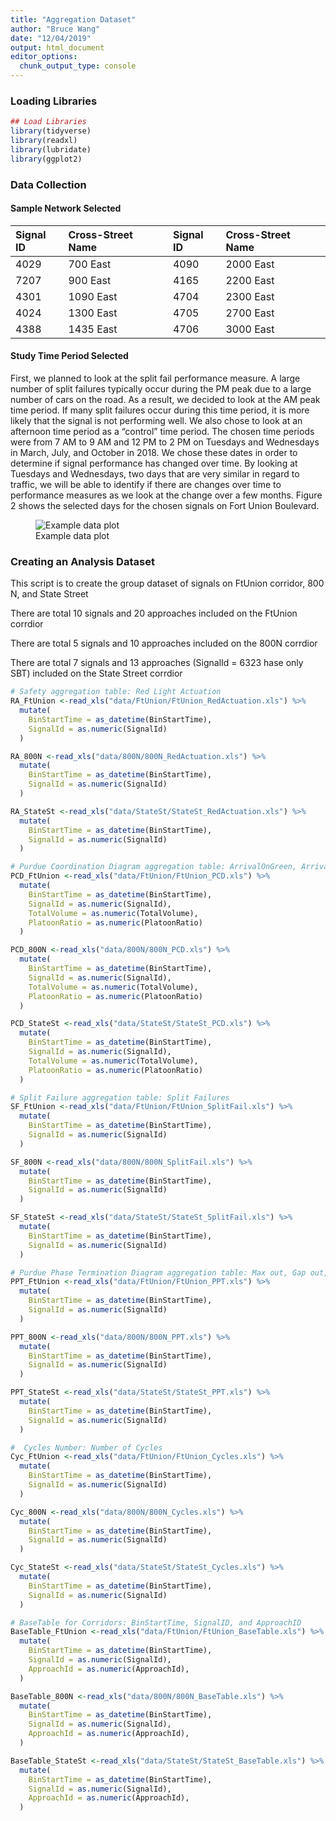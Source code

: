 ```yaml
---
title: "Aggregation Dataset"
author: "Bruce Wang"
date: "12/04/2019"
output: html_document
editor_options: 
  chunk_output_type: console
---
```


### Loading Libraries
```r
## Load Libraries
library(tidyverse)
library(readxl)
library(lubridate)
library(ggplot2)
```

### Data Collection

#### Sample Network Selected
|Signal ID|Cross-Street Name|Signal ID|Cross-Street Name|
|:--------|:----------------|:--------|:----------------|
|4029     |700 East         |4090     |2000 East        |
|7207     |900 East         |4165     |2200 East        |
|4301     |1090 East        |4704     |2300 East        |
|4024     |1300 East        |4705     |2700 East        |
|4388     |1435 East        |4706     |3000 East        |

#### Study Time Period Selected
First, we planned to look at the split fail performance measure. A large number of split failures typically occur during the PM peak due to a large number of cars on the road. As a result, we decided to look at the AM peak time period. If many split failures occur during this time period, it is more likely that the signal is not performing well. We also chose to look at an afternoon time period as a “control” time period. The chosen time periods were from 7 AM to 9 AM and 12 PM to 2 PM on Tuesdays and Wednesdays in March, July, and October in 2018. We chose these dates in order to determine if signal performance has changed over time. By looking at Tuesdays and Wednesdays, two days that are very similar in regard to traffic, we will be able to identify if there are changes over time to performance measures as we look at the change over a few months. Figure 2 shows the selected days for the chosen signals on Fort Union Boulevard. 

  ![Example data plot](img/Picture2.png)

### Creating an Analysis Dataset
This script is to create the group dataset of signals on FtUnion corridor, 800 N, and State Street

There are total 10 signals and 20 approaches included on the FtUnion corrdior

There are total 5 signals and 10 approaches included on the 800N corrdior

There are total 7 signals and 13 approaches (SignalId = 6323 hase only SBT) included on the State Street corrdior
```r
# Safety aggregation table: Red Light Actuation
RA_FtUnion <-read_xls("data/FtUnion/FtUnion_RedActuation.xls") %>%
  mutate(
    BinStartTime = as_datetime(BinStartTime),
    SignalId = as.numeric(SignalId)
  )

RA_800N <-read_xls("data/800N/800N_RedActuation.xls") %>%
  mutate(
    BinStartTime = as_datetime(BinStartTime),
    SignalId = as.numeric(SignalId)
  )

RA_StateSt <-read_xls("data/StateSt/StateSt_RedActuation.xls") %>%
  mutate(
    BinStartTime = as_datetime(BinStartTime),
    SignalId = as.numeric(SignalId)
  )

# Purdue Coordination Diagram aggregation table: ArrivalOnGreen, ArrivalOnRed, and Platoon Ratio
PCD_FtUnion <-read_xls("data/FtUnion/FtUnion_PCD.xls") %>% 
  mutate(
    BinStartTime = as_datetime(BinStartTime),
    SignalId = as.numeric(SignalId),
    TotalVolume = as.numeric(TotalVolume),
    PlatoonRatio = as.numeric(PlatoonRatio)
  )

PCD_800N <-read_xls("data/800N/800N_PCD.xls") %>% 
  mutate(
    BinStartTime = as_datetime(BinStartTime),
    SignalId = as.numeric(SignalId),
    TotalVolume = as.numeric(TotalVolume),
    PlatoonRatio = as.numeric(PlatoonRatio)
  )

PCD_StateSt <-read_xls("data/StateSt/StateSt_PCD.xls") %>% 
  mutate(
    BinStartTime = as_datetime(BinStartTime),
    SignalId = as.numeric(SignalId),
    TotalVolume = as.numeric(TotalVolume),
    PlatoonRatio = as.numeric(PlatoonRatio)
  )

# Split Failure aggregation table: Split Failures
SF_FtUnion <-read_xls("data/FtUnion/FtUnion_SplitFail.xls") %>% 
  mutate(
    BinStartTime = as_datetime(BinStartTime),
    SignalId = as.numeric(SignalId)
  )  

SF_800N <-read_xls("data/800N/800N_SplitFail.xls") %>% 
  mutate(
    BinStartTime = as_datetime(BinStartTime),
    SignalId = as.numeric(SignalId)
  )  

SF_StateSt <-read_xls("data/StateSt/StateSt_SplitFail.xls") %>% 
  mutate(
    BinStartTime = as_datetime(BinStartTime),
    SignalId = as.numeric(SignalId)
  )  

# Purdue Phase Termination Diagram aggregation table: Max out, Gap out, and Force Off
PPT_FtUnion <-read_xls("data/FtUnion/FtUnion_PPT.xls") %>% 
  mutate(
    BinStartTime = as_datetime(BinStartTime),
    SignalId = as.numeric(SignalId)
  )

PPT_800N <-read_xls("data/800N/800N_PPT.xls") %>% 
  mutate(
    BinStartTime = as_datetime(BinStartTime),
    SignalId = as.numeric(SignalId)
  )

PPT_StateSt <-read_xls("data/StateSt/StateSt_PPT.xls") %>% 
  mutate(
    BinStartTime = as_datetime(BinStartTime),
    SignalId = as.numeric(SignalId)
  )

#  Cycles Number: Number of Cycles
Cyc_FtUnion <-read_xls("data/FtUnion/FtUnion_Cycles.xls") %>%
  mutate(
    BinStartTime = as_datetime(BinStartTime),
    SignalId = as.numeric(SignalId)
  )

Cyc_800N <-read_xls("data/800N/800N_Cycles.xls") %>%
  mutate(
    BinStartTime = as_datetime(BinStartTime),
    SignalId = as.numeric(SignalId)
  )

Cyc_StateSt <-read_xls("data/StateSt/StateSt_Cycles.xls") %>%
  mutate(
    BinStartTime = as_datetime(BinStartTime),
    SignalId = as.numeric(SignalId)
  )

# BaseTable for Corridors: BinStartTime, SignalID, and ApproachID
BaseTable_FtUnion <-read_xls("data/FtUnion/FtUnion_BaseTable.xls") %>%
  mutate(
    BinStartTime = as_datetime(BinStartTime),
    SignalId = as.numeric(SignalId),
    ApproachId = as.numeric(ApproachId),
  )

BaseTable_800N <-read_xls("data/800N/800N_BaseTable.xls") %>%
  mutate(
    BinStartTime = as_datetime(BinStartTime),
    SignalId = as.numeric(SignalId),
    ApproachId = as.numeric(ApproachId),
  )

BaseTable_StateSt <-read_xls("data/StateSt/StateSt_BaseTable.xls") %>%
  mutate(
    BinStartTime = as_datetime(BinStartTime),
    SignalId = as.numeric(SignalId),
    ApproachId = as.numeric(ApproachId),
  )
```
